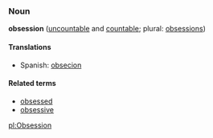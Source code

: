 ===Noun===
'''obsession''' ([[uncountable]] and [[countable]]; plural: [[obsessions]])

====Translations====
*Spanish: [[obsecion]]
====Related terms====
*[[obsessed]]
*[[obsessive]]

[[pl:Obsession]]